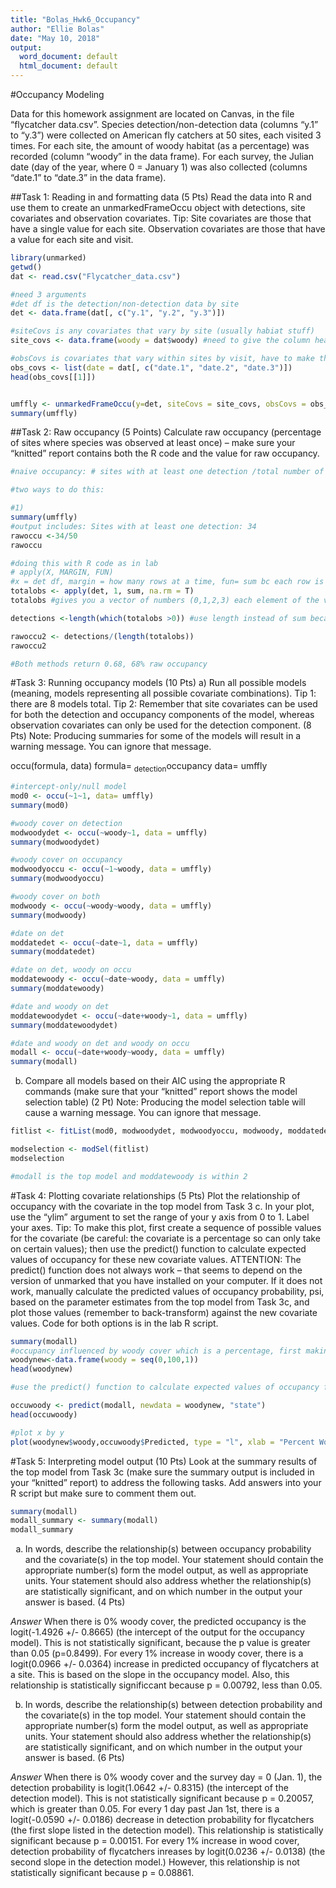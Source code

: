 ```yaml
---
title: "Bolas_Hwk6_Occupancy"
author: "Ellie Bolas"
date: "May 10, 2018"
output:
  word_document: default
  html_document: default
---
```

#Occupancy Modeling

Data for this homework assignment are located on Canvas, in the file “flycatcher data.csv”. Species detection/non-detection data (columns “y.1” to “y.3”) were collected on American fly catchers at 50 sites, each visited 3 times. For each site, the amount of woody habitat (as a percentage) was recorded (column “woody” in the data frame). For each survey, the Julian date (day of the year, where 0 = January 1) was also collected (columns “date.1” to “date.3” in the data frame). 

##Task 1: Reading in and formatting data (5 Pts)
Read the data into R and use them to create an unmarkedFrameOccu object with detections, site covariates and observation covariates. Tip: Site covariates are those that have a single value for each site. Observation covariates are those that have a value for each site and visit. 
```r
library(unmarked)
getwd()
dat <- read.csv("Flycatcher_data.csv")

#need 3 arguments
#det df is the detection/non-detection data by site
det <- data.frame(dat[, c("y.1", "y.2", "y.3")])

#siteCovs is any covariates that vary by site (usually habiat stuff)
site_covs <- data.frame(woody = dat$woody) #need to give the column head or else it returns dat.woody for column head

#obsCovs is covariates that vary within sites by visit, have to make this as a list for some reason, making it as a df made the column headers strange
obs_covs <- list(date = dat[, c("date.1", "date.2", "date.3")]) 
head(obs_covs[[1]])


umffly <- unmarkedFrameOccu(y=det, siteCovs = site_covs, obsCovs = obs_covs)
summary(umffly)
```

##Task 2: Raw occupancy (5 Points)
Calculate raw occupancy (percentage of sites where species was observed at least once) – make sure your “knitted” report contains both the R code and the value for raw occupancy. 

```r
#naive occupancy: # sites with at least one detection /total number of sites, ignores imperfect detection

#two ways to do this:

#1)
summary(umffly)
#output includes: Sites with at least one detection: 34 
rawoccu <-34/50
rawoccu

#doing this with R code as in lab
# apply(X, MARGIN, FUN)
#x = det df, margin = how many rows at a time, fun= sum bc each row is being summed
totalobs <- apply(det, 1, sum, na.rm = T)
totalobs #gives you a vector of numbers (0,1,2,3) each element of the vector is the sum of the 3 survey occasions for that row of whether you detected the species. The range is 0:3 because you can either detect 0,1,2,3 times

detections <-length(which(totalobs >0)) #use length instead of sum because it's an index, tells you how many sites had at least one detection

rawoccu2 <- detections/(length(totalobs))
rawoccu2

#Both methods return 0.68, 68% raw occupancy

```

#Task 3: Running occupancy models (10 Pts)
a)	Run all possible models (meaning, models representing all possible covariate combinations). Tip 1: there are 8 models total. Tip 2: Remember that site covariates can be used for both the detection and occupancy components of the model, whereas observation covariates can only be used for the detection component. (8 Pts) Note: Producing summaries for some of the models will result in a warning message. You can ignore that message. 

occu(formula, data) 
formula= ~detection~occupancy
data= umffly

```r

#intercept-only/null model
mod0 <- occu(~1~1, data= umffly)
summary(mod0)

#woody cover on detection
modwoodydet <- occu(~woody~1, data = umffly)
summary(modwoodydet)

#woody cover on occupancy
modwoodyoccu <- occu(~1~woody, data = umffly)
summary(modwoodyoccu)

#woody cover on both
modwoody <- occu(~woody~woody, data = umffly)
summary(modwoody)

#date on det
moddatedet <- occu(~date~1, data = umffly)
summary(moddatedet)

#date on det, woody on occu
moddatewoody <- occu(~date~woody, data = umffly)
summary(moddatewoody)

#date and woody on det
moddatewoodydet <- occu(~date+woody~1, data = umffly)
summary(moddatewoodydet)

#date and woody on det and woody on occu
modall <- occu(~date+woody~woody, data = umffly)
summary(modall)


```


b)	Compare all models based on their AIC using the appropriate R commands (make sure that your “knitted” report shows the model selection table) (2 Pt)
Note: Producing the model selection table will cause a warning message. You can ignore that message.
```r

fitlist <- fitList(mod0, modwoodydet, modwoodyoccu, modwoody, moddatedet, moddatewoody, moddatewoodydet, modall) #we always get that warning, just ignore

modselection <- modSel(fitlist)
modselection

#modall is the top model and moddatewoody is within 2

```

#Task 4: Plotting covariate relationships (5 Pts)
Plot the relationship of occupancy with the covariate in the top model from Task 3 c. In your plot, use the “ylim” argument to set the range of your y axis from 0 to 1. Label your axes. Tip: To make this plot, first create a sequence of possible values for the covariate (be careful: the covariate is a percentage so can only take on certain values); then use the predict() function to calculate expected values of occupancy for these new covariate values. 
ATTENTION: The predict() function does not always work – that seems to depend on the version of unmarked that you have installed on your computer. If it does not work, manually calculate the predicted values of occupancy probability, psi, based on the parameter estimates from the top model from Task 3c, and plot those values (remember to back-transform) against the new covariate values. Code for both options is in the lab R script.

```r
summary(modall)
#occupancy influenced by woody cover which is a percentage, first making a new cov for woody with all possible percentages. the percentages are as whole numbers
woodynew<-data.frame(woody = seq(0,100,1))
head(woodynew)

#use the predict() function to calculate expected values of occupancy for these new covariate values

occuwoody <- predict(modall, newdata = woodynew, "state")
head(occuwoody)

#plot x by y
plot(woodynew$woody,occuwoody$Predicted, type = "l", xlab = "Percent Woody Cover", ylab = "Predicted Occupancy", ylim = c(0,1))

```

#Task 5: Interpreting model output (10 Pts)
Look at the summary results of the top model from Task 3c (make sure the summary output is included in your “knitted” report) to address the following tasks. Add answers into your R script but make sure to comment them out.
```r
summary(modall)
modall_summary <- summary(modall)
modall_summary
```

a)	In words, describe the relationship(s) between occupancy probability and the covariate(s) in the top model. Your statement should contain the appropriate number(s) form the model output, as well as appropriate units. Your statement should also address whether the relationship(s) are statistically significant, and on which number in the output your answer is based. (4 Pts)

*Answer*
When there is 0% woody cover, the predicted occupancy is the logit(-1.4926 +/- 0.8665) (the intercept of the output for the occupancy model). This is not statistically significant, because the p value is greater than 0.05 (p=0.8499). For every 1% increase in woody cover, there is a logit(0.0966 +/- 0.0364) increase in predicted occupancy of flycatchers at a site. This is based on the slope in the occupancy model. Also, this relationship is statistically significcant because p = 0.00792, less than 0.05.


b)	In words, describe the relationship(s) between detection probability and the covariate(s) in the top model. Your statement should contain the appropriate number(s) form the model output, as well as appropriate units. Your statement should also address whether the relationship(s) are statistically significant, and on which number in the output your answer is based. (6 Pts)

*Answer*
When there is 0% woody cover and the survey day = 0 (Jan. 1), the detection probability is logit(1.0642 +/- 0.8315) (the intercept of the detection model). This is not statistically significant because p = 0.20057, which is greater than 0.05. For every 1 day past Jan 1st, there is a logit(-0.0590 +/- 0.0186) decrease in detection probability for flycatchers (the first slope listed in the detection model). This relationship is statistically significant because p = 0.00151. For every 1% increase in wood cover, detection probability of flycatchers inreases by logit(0.0236 +/- 0.0138) (the second slope in the detection model.) However, this relationship is not statistically significant because p = 0.08861. 





